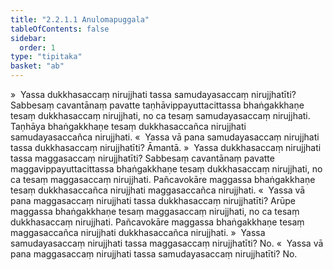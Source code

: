 ```yaml
---
title: "2.2.1.1 Anulomapuggala"
tableOfContents: false
sidebar:
  order: 1
type: "tipitaka"
basket: "ab"
---
```



<DynamicBreadcrumb />

<Division number="88">

<Paragraph number="481">
»  Yassa dukkhasaccaṃ nirujjhati tassa samudayasaccaṃ nirujjhatīti?
</Paragraph>

<Paragraph number="482">
Sabbesaṃ cavantānaṃ pavatte taṇhāvippayuttacittassa bhaṅgakkhaṇe tesaṃ dukkhasaccaṃ nirujjhati, no ca tesaṃ samudayasaccaṃ nirujjhati. Taṇhāya bhaṅgakkhaṇe tesaṃ dukkhasaccañca nirujjhati samudayasaccañca nirujjhati.
</Paragraph>

<Paragraph number="483">
«  Yassa vā pana samudayasaccaṃ nirujjhati tassa dukkhasaccaṃ nirujjhatīti? Āmantā.
</Paragraph>

<Paragraph number="484">
»  Yassa dukkhasaccaṃ nirujjhati tassa maggasaccaṃ nirujjhatīti?
</Paragraph>

<Paragraph number="485">
Sabbesaṃ cavantānaṃ pavatte maggavippayuttacittassa bhaṅgakkhaṇe tesaṃ dukkhasaccaṃ nirujjhati, no ca tesaṃ maggasaccaṃ nirujjhati. Pañcavokāre maggassa bhaṅgakkhaṇe tesaṃ dukkhasaccañca nirujjhati maggasaccañca nirujjhati.
</Paragraph>

<Paragraph number="486">
«  Yassa vā pana maggasaccaṃ nirujjhati tassa dukkhasaccaṃ nirujjhatīti?
</Paragraph>

<Paragraph number="487">
Arūpe maggassa bhaṅgakkhaṇe tesaṃ maggasaccaṃ nirujjhati, no ca tesaṃ dukkhasaccaṃ nirujjhati. Pañcavokāre maggassa bhaṅgakkhaṇe tesaṃ maggasaccañca nirujjhati dukkhasaccañca nirujjhati.
</Paragraph>

</Division>
<Division number="89">

<Paragraph number="488">
»  Yassa samudayasaccaṃ nirujjhati tassa maggasaccaṃ nirujjhatīti? No.
</Paragraph>

<Paragraph number="489">
«  Yassa vā pana maggasaccaṃ nirujjhati tassa samudayasaccaṃ nirujjhatīti? No.
</Paragraph>
</Division>
